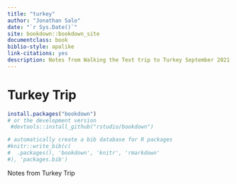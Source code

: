 ```yaml
--- 
title: "turkey"
author: "Jonathan Salo"
date: "`r Sys.Date()`"
site: bookdown::bookdown_site
documentclass: book
biblio-style: apalike
link-citations: yes
description: Notes from Walking the Text trip to Turkey September 2021.
---
```


# Turkey Trip

```r
install.packages("bookdown")
# or the development version
 #devtools::install_github("rstudio/bookdown")
```


```r
# automatically create a bib database for R packages
#knitr::write_bib(c(
#  .packages(), 'bookdown', 'knitr', 'rmarkdown'
#), 'packages.bib')
```

Notes from Turkey Trip

